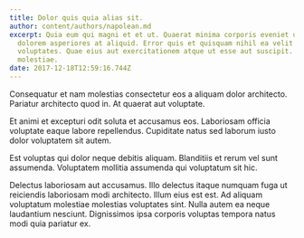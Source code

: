 ```yaml
---
title: Dolor quis quia alias sit.
author: content/authors/napolean.md
excerpt: Quia eum qui magni et et ut. Quaerat minima corporis eveniet ut aut
  dolorem asperiores at aliquid. Error quis et quisquam nihil ea velit veniam et
  voluptates. Quae eius aut exercitationem atque ut esse aut suscipit. Id et ea
  molestiae.
date: 2017-12-18T12:59:16.744Z
---
```

Consequatur et nam molestias consectetur eos a aliquam dolor architecto. Pariatur architecto quod in. At quaerat aut voluptate.
 Et animi et excepturi odit soluta et accusamus eos. Laboriosam officia voluptate eaque labore repellendus. Cupiditate natus sed laborum iusto dolor voluptatem sit autem.
 Est voluptas qui dolor neque debitis aliquam. Blanditiis et rerum vel sunt assumenda. Voluptatem mollitia assumenda qui voluptatum sit hic.
 Delectus laboriosam aut accusamus. Illo delectus itaque numquam fuga ut reiciendis laboriosam modi architecto. Illum eius est est. Ad aliquam voluptatum molestiae molestias voluptates sint. Nulla autem ea neque laudantium nesciunt. Dignissimos ipsa corporis voluptas tempora natus modi quia pariatur ex.